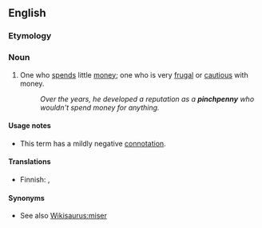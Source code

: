 ==English==

===Etymology===
{{compound|pinch|penny|lang=en}}

===Noun===
{{en-noun|pinchpennies}}

# One who [[spends]] little [[money]]; one who is very [[frugal]] or [[cautious]] with money.
#: ''Over the years, he developed a reputation as a '''pinchpenny''' who wouldn't spend money for anything.''

====Usage notes====
* This term has a mildly negative [[connotation]].

====Translations====
{{trans-top|fussy, particular}}
* Finnish: {{t|fi|penninvenyttäjä}}, {{t+|fi|saituri}}
{{trans-mid}}
{{trans-bottom}}

====Synonyms====
* See also [[Wikisaurus:miser]]